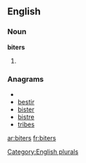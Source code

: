 ==English==

===Noun===
'''biters'''

# {{plural of|[[biter]]}}

===Anagrams===
* {{alphagram|beirst}}
* [[bestir#English|bestir]]
* [[bister#English|bister]]
* [[bistre#English|bistre]]
* [[tribes#English|tribes]]


[[Category:English plurals]]

[[ar:biters]]
[[fr:biters]]